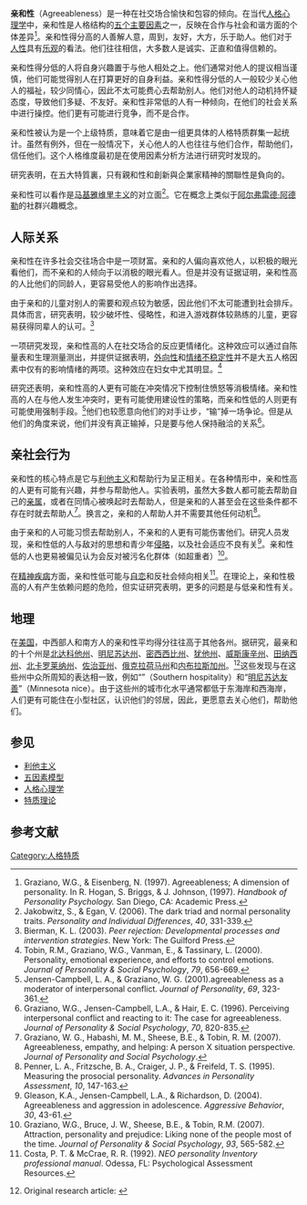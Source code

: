 {{Other uses
|subject=一種人格特質
|other=化學上類似名稱的特質
|化學親和性
}}
{{medical}}
'''亲和性'''（Agreeableness）是一种在社交场合愉快和包容的倾向。在当代[[人格心理学|人格心理学]]中，亲和性是人格结构的[[五因素模型|五个主要因素]]之一，反映在合作与社会和谐方面的个体差异<ref>Graziano, W.G., & Eisenberg, N. (1997). Agreeableness; A dimension of personality. In R. Hogan, S. Briggs, & J. Johnson,  (1997). ''Handbook of Personality Psychology.'' San Diego, CA: Academic Press.</ref>。亲和性得分高的人善解人意，周到，友好，大方，乐于助人。他们对于[[人性|人性]]具有[[乐观|乐观]]的看法。他们往往相信，大多数人是诚实、正直和值得信赖的。 

亲和性得分低的人将自身兴趣置于与他人相处之上。他们通常对他人的提议相当谨慎，他们可能觉得别人在打算更好的自身利益。亲和性得分低的人一般较少关心他人的福祉，较少同情心，因此不太可能费心去帮助别人。他们对他人的动机持怀疑态度，导致他们多疑、不友好。亲和性非常低的人有一种倾向，在他们的社会关系中进行操控。他们更有可能进行竞争，而不是合作。

亲和性被认为是一个上级特质，意味着它是由一组更具体的人格特质群集一起统计。虽然有例外，但在一般情况下，关心他人的人也往往与他们合作，帮助他们，信任他们。这个人格维度最初是在使用因素分析方法进行研究时发现的。 

研究表明，在五大特質裏，只有親和性和創新與企業家精神的關聯性是負向的。

亲和性可以看作是[[马基雅维里|马基雅维里主义]]的对立面<ref>Jakobwitz, S., & Egan, V. (2006). The dark triad and normal personality traits. ''Personality and Individual Differences'', ''40'', 331-339.</ref>。它在概念上类似于[[阿尔弗雷德·阿德勒|阿尔弗雷德·阿德勒]]的社群兴趣概念。

==人际关系==
亲和性在许多社会交往场合中是一项财富。亲和的人偏向喜欢他人，以积极的眼光看他们，而不亲和的人倾向于以消极的眼光看人。但是并没有证据证明，亲和性高的人比他们的同龄人，更容易受他人的影响作出选择。

由于亲和的儿童对别人的需要和观点较为敏感，因此他们不太可能遭到社会排斥。具体而言，研究表明，较少破坏性、侵略性，和进入游戏群体较熟练的儿童，更容易获得同辈人的认可。<ref>Bierman, K. L. (2003). ''Peer rejection: Developmental processes and intervention strategies''. New York: The Guilford Press.</ref>

一项研究发现，亲和性高的人在社交场合的反应更情绪化。这种效应可以通过自陈量表和生理测量测出，并提供证据表明，[[外向性与内向性|外向性]]和[[情绪不稳定性|情绪不稳定性]]并不是大五人格因素中仅有的影响情绪的两项。这种效应在妇女中尤其明显。<ref>Tobin, R.M., Graziano, W.G., Vanman, E., & Tassinary, L. (2000). Personality, emotional experience, and efforts to control emotions. ''Journal of Personality & Social Psychology'', ''79'', 656-669.</ref> 

研究还表明，亲和性高的人更有可能在冲突情况下控制住愤怒等消极情绪。亲和性高的人在与他人发生冲突时，更有可能使用建设性的策略，而亲和性低的人则更有可能使用强制手段。<ref>Jensen-Campbell, L. A., & Graziano, W. G. (2001).agreeableness as a moderator of interpersonal conflict. ''Journal of Personality'', ''69'', 323- 361.</ref>他们也较愿意向他们的对手让步，“输”掉一场争论。但是从他们的角度来说，他们并没有真正输掉，只是要与他人保持融洽的关系<ref>Graziano, W.G., Jensen-Campbell, L.A., & Hair, E. C. (1996). Perceiving interpersonal conflict and reacting to it: The case for agreeableness. ''Journal of Personality & Social Psychology'', ''70'', 820-835.</ref>。

==亲社会行为==
亲和性的核心特点是它与[[利他主义|利他主义]]和帮助行为呈正相关。在各种情形中，亲和性高的人更有可能有兴趣，并参与帮助他人。实验表明，虽然大多数人都可能去帮助自己的[[亲属|亲属]]，或者在同情心被唤起时去帮助人，但是亲和的人甚至会在这些条件都不存在时就去帮助人<ref>Graziano, W. G., Habashi, M.  M., Sheese, B.E., & Tobin, R. M. (2007).  Agreeableness, empathy, and helping: A person X situation perspective. ''Journal of Personality and Social Psychology''.</ref>。换言之，亲和的人帮助人并不需要其他任何动机<ref>Penner, L. A., Fritzsche, B. A., Craiger, J. P., & Freifeld, T. S. (1995). Measuring the prosocial personality. ''Advances in Personality Assessment'', ''10'', 147-163.</ref>。

由于亲和的人可能习惯去帮助别人，不亲和的人更有可能伤害他们。研究人员发现，亲和性低的人与敌对的思想和青少年[[侵略_(社會科學)|侵略]]，以及社会适应不良有关<ref>Gleason, K.A., Jensen-Campbell, L.A., & Richardson, D. (2004). Agreeableness and aggression in adolescence. ''Aggressive Behavior'', ''30'', 43-61.</ref>。亲和性低的人也更易被偏见认为会反对被污名化群体（如超重者）<ref>Graziano, W.G., Bruce, J. W., Sheese, B.E., & Tobin, R.M. (2007). Attraction, personality and prejudice: Liking none of the people most of the time. ''Journal of Personality & Social Psychology'', ''93'', 565-582.</ref>。

在[[精神疾病|精神疾病]]方面，亲和性低可能与[[自恋|自恋]]和反社会倾向相关<ref>Costa, P. T. & McCrae, R. R. (1992). ''NEO personality Inventory professional manual''. Odessa, FL: Psychological Assessment Resources.</ref>。在理论上，亲和性极高的人有产生依赖问题的危险，但实证研究表明，更多的问题是与低亲和性有关。

==地理==
在[[美国|美国]]，中西部人和南方人的亲和性平均得分往往高于其他各州。据研究，最亲和的十个州是[[北达科他州|北达科他州]]、[[明尼苏达州|明尼苏达州]]、[[密西西比州|密西西比州]]、[[犹他州|犹他州]]、[[威斯康辛州|威斯康辛州]]、[[田纳西州|田纳西州]]、[[北卡罗莱纳州|北卡罗莱纳州]]、[[佐治亚州|佐治亚州]]、[[俄克拉荷马州|俄克拉荷马州]]和[[内布拉斯加州|内布拉斯加州]]。<ref>{{Cite news
 | url = http://online.wsj.com/article/SB122211987961064719.html?mod=yhoofront
 | title = The United States of Mind. Researchers Identify Regional Personality Traits Across America
 | author = Stephanie Simon
 | work = WSJ.com
 | date = 2008-09-23
 | accessdate = 2010-11-21
 | archive-date = 2010-07-22
 | archive-url = https://web.archive.org/web/20100722015002/http://online.wsj.com/article/SB122211987961064719.html?mod=yhoofront
 | dead-url = no
 }} Original research article: 
{{Cite journal
 | author = Peter J. Rentfrow, Samuel D. Gosling and Jeff Potter
 | title = A Theory of the Emergence, Persistence, and Expression of Geographic Variation in Psychological Characteristics
 | journal = Perspectives on Psychological Science
 | volume = 3
 | issue = 5
 | pages = 339–369
 | year = 2008
 | url = http://www3.interscience.wiley.com/journal/121394239/abstract
 | doi = 10.1111/j.1745-6924.2008.00084.x
 }}{{Dead link|date=2019年5月 |bot=InternetArchiveBot |fix-attempted=yes }}</ref>这些发现与在这些州中众所周知的表达相一致，例如“{{tsl|en|Southern hospitality|南方式好客}}”（Southern hospitality）和“[[明尼苏达式友善|明尼苏达友善]]”（Minnesota nice）。由于这些州的城市化水平通常都低于东海岸和西海岸，人们更有可能住在小型社区，认识他们的邻居，因此，更愿意去关心他们，帮助他们。

==参见==
*[[利他主义|利他主义]]
*[[五因素模型|五因素模型]]
*[[人格心理学|人格心理学]]
*[[特质理论|特质理论]]

==参考文献==
{{Reflist}}
{{Big Five personality traits}}
{{emotion footer}}
[[Category:人格特质|Category:人格特质]]